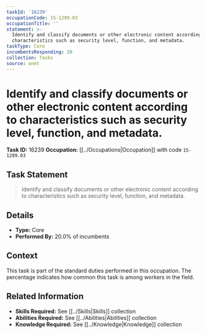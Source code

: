 ```yaml
---
taskId: '16239'
occupationCode: 15-1299.03
occupationTitle: ''
statement: >-
  Identify and classify documents or other electronic content according to
  characteristics such as security level, function, and metadata.
taskType: Core
incumbentsResponding: 20
collection: Tasks
source: onet
---
```

# Identify and classify documents or other electronic content according to characteristics such as security level, function, and metadata.

**Task ID:** 16239
**Occupation:** [[../Occupations|Occupation]] with code `15-1299.03`

## Task Statement

> Identify and classify documents or other electronic content according to characteristics such as security level, function, and metadata.

## Details

- **Type:** Core
- **Performed By:** 20.0% of incumbents

## Context

This task is part of the standard duties performed in this occupation. The percentage indicates how common this task is among workers in the field.

## Related Information

- **Skills Required:** See [[../Skills|Skills]] collection
- **Abilities Required:** See [[../Abilities|Abilities]] collection
- **Knowledge Required:** See [[../Knowledge|Knowledge]] collection
